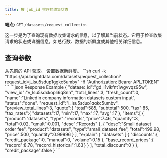 ```yaml
---
title: 按 job_id 排序的收集状态
---
```


**端点:** `GET` `/datasets/request_collection`

这一步是为了查询现有数据收集请求的信息，以了解其当前状态。它用于检查收集请求的状态或详细信息，如总行数、数据的新鲜度或其他相关详细信息。

## 查询参数
<ParamField query="request_id" type="string" required>
从先前的 API 获取。
</ParamField>

<ParamField query="freshness_ms" type="string">
设置数据新鲜度。
</ParamField>

<RequestExample>
```sh
curl -k "https://api.brightdata.com/datasets/request_collection?request_id=j_lsu5sdup1ggkc5umby" -H "Authorization: Bearer API_TOKEN"
```
</RequestExample>


<ResponseExample>
```json Response Example
{
  "dataset_id":"gd_l1vikfnt1wgvvqz95w",
  "view_id":"v_lsu5sdxkopli6q8nn",
  "total_lines":3,
  "fresh_count":0,
  "name":"LinkedIn company information datasets custom input",
  "status":"done",
  "request_id":"j_lsu5sdup1ggkc5umby",
  "preview_total_lines":3,
  "quote":{
    "total":585,
    "subtotal":500,
    "tax":85,
    "tax_rates":{
      "datasets":17,
      "min":17,
      "max":17,
      "avg":17
    },
    "items":[
      {
        "product":"datasets",
        "type":"records",
        "price":7.46,
        "quantity":3,
        "total":0.02,
        "qmult":0.001,
        "desc":"Records"
      },
      {
        "desc":"Small dataset order fee",
        "product":"datasets",
        "type":"small_dataset_fee",
        "total":499.98,
        "price":500,
        "quantity":0.99996
      }
    ],
    "explain":{
      "datasets":[
        {
          "discounts":{
            "credit_package":0,
            "manual":0,
            "volume":0.15
          },
          "base_record_prices":{
            "record":8.78,
            "record_historical":1.63
          }
        }
      ],
      "total_discount":0
    }
  },
  "credit_package":false
}
```
</ResponseExample>